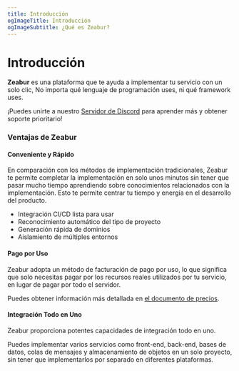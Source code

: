 ```yaml
---
title: Introducción
ogImageTitle: Introducción
ogImageSubtitle: ¿Qué es Zeabur?
---
```



# Introducción

**Zeabur** es una plataforma que te ayuda a implementar tu servicio con un solo clic,
No importa qué lenguaje de programación uses, ni qué framework uses.

¡Puedes unirte a nuestro [Servidor de Discord](https://discord.gg/DrdGCvXEyY) para aprender más y obtener soporte prioritario!

### Ventajas de Zeabur

#### Conveniente y Rápido

En comparación con los métodos de implementación tradicionales, Zeabur te permite completar la implementación en solo unos minutos sin tener que pasar mucho tiempo aprendiendo sobre conocimientos relacionados con la implementación. Esto te permite centrar tu tiempo y energía en el desarrollo del producto.

- Integración CI/CD lista para usar
- Reconocimiento automático del tipo de proyecto
- Generación rápida de dominios
- Aislamiento de múltiples entornos

#### Pago por Uso

Zeabur adopta un método de facturación de pago por uso, lo que significa que solo necesitas pagar por los recursos reales utilizados por tu servicio, en lugar de pagar por todo el servidor.

Puedes obtener información más detallada en [el documento de precios](/es-ES/billing/pricing).

#### Integración Todo en Uno

Zeabur proporciona potentes capacidades de integración todo en uno.

Puedes implementar varios servicios como front-end, back-end, bases de datos, colas de mensajes y almacenamiento de objetos en un solo proyecto, sin tener que implementarlos por separado en diferentes plataformas.